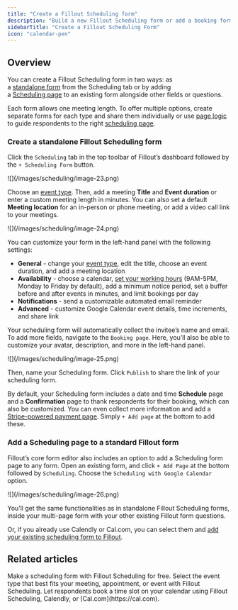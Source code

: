 ```yaml
---
title: "Create a Fillout Scheduling form"
description: "Build a new Fillout Scheduling form or add a booking form to an existing Fillout form"
sidebarTitle: "Create a Fillout Scheduling Form"
icon: "calendar-pen"
---
```


## Overview

You can create a Fillout Scheduling form in two ways: as a [standalone form](/help/how-to-create-scheduling-form#4c264962c0d7497896d359066dd28748) from the Scheduling tab or by adding a [Scheduling page](/help/scheduling-page) to an existing form alongside other fields or questions.

Each form allows one meeting length. To offer multiple options, create separate forms for each type and share them individually or use [page logic](/help/page-logic) to guide respondents to the right [scheduling page](/help/scheduling-page).

### Create a standalone Fillout Scheduling form

Click the `Scheduling` tab in the top toolbar of Fillout’s dashboard followed by the `+ Scheduling Form` button.

<Frame>
  ![](/images/scheduling/image-23.png)
</Frame>

Choose an [event type](/help/event-types). Then, add a meeting **Title** and **Event duration** or enter a custom meeting length in minutes. You can also set a default **Meeting location** for an in-person or phone meeting, or add a video call link to your meetings.

<Frame>
  ![](/images/scheduling/image-24.png)
</Frame>

You can customize your form in the left-hand panel with the following settings:

- **General** - change your [event type](/help/event-types), edit the title, choose an event duration, and add a meeting location
- **Availability** - choose a calendar, [set your working hours](/help/fillout-scheduling-availability) (9AM-5PM, Monday to Friday by default), add a minimum notice period, set a buffer before and after events in minutes, and limit bookings per day
- **Notifications** - send a customizable automated email reminder
- **Advanced** - customize Google Calendar event details, time increments, and share link

Your scheduling form will automatically collect the invitee’s name and email. To add more fields, navigate to the `Booking page`. Here, you’ll also be able to customize your avatar, description, and more in the left-hand panel.

<Frame>
  ![](/images/scheduling/image-25.png)
</Frame>

Then, name your Scheduling form. Click `Publish` to share the link of your scheduling form.

By default, your Scheduling form includes a date and time **Schedule** page and a **Confirmation** page to thank respondents for their booking, which can also be customized. You can even collect more information and add a [Stripe-powered payment page](/help/payment-page). Simply `+ Add page` at the bottom to add these.

### Add a Scheduling page to a standard Fillout form

Fillout’s core form editor also includes an option to add a Scheduling form page to any form. Open an existing form, and click `+ Add Page` at the bottom followed by `Scheduling`. Choose the `Scheduling with Google Calendar` option.

<Frame>
  ![](/images/scheduling/image-26.png)
</Frame>

You’ll get the same functionalities as in standalone Fillout Scheduling forms, inside your multi-page form with your other existing Fillout form questions.

Or, if you already use Calendly or Cal.com, you can select them and [add your existing scheduling form to Fillout](/help/scheduling-page).

## Related articles

<CardGroup cols={3}>
  <Card title="Getting started with Fillout Scheduling" icon="calendar-pen" iconType="regular" color="#FFC738" href="/help/fillout-scheduling-intro">
    Make a scheduling form with Fillout Scheduling for free.
  </Card>
  <Card title="Event types" icon="calendar-users" iconType="regular" color="#FFC738" href="/help/event-types">
    Select the event type that best fits your meeting, appointment, or event with Fillout Scheduling.
  </Card>
  <Card title="Scheduling Page" icon="calendar-day" iconType="regular" color="#FFC738" href="/help/scheduling-page">
    Let respondents book a time slot on your calendar using Fillout Scheduling, Calendly, or [Cal.com](https://cal.com).
  </Card>
</CardGroup>